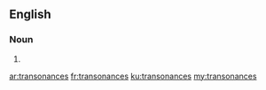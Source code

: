 ==English==

===Noun===
{{head|en}}

# {{plural of|transonance}}

[[ar:transonances]]
[[fr:transonances]]
[[ku:transonances]]
[[my:transonances]]